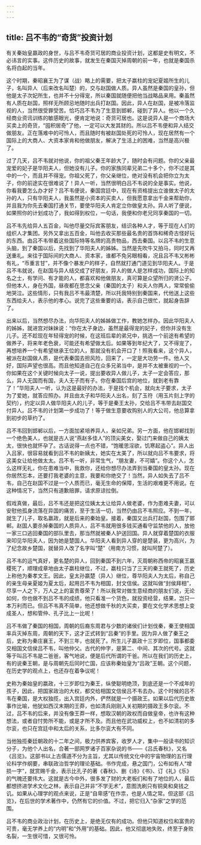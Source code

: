 ```yaml
---
---
---
```

title: 吕不韦的“奇货”投资计划
---




有关秦始皇嬴政的身世，与吕不韦奇货可居的商业投资计划，这都是史有明文，不必讳言的实事。这件历史的故事，就发生在秦国灭掉周朝的前一年，也就是秦国杀名将白起的当年。

这个时期，秦昭襄王为了谋（战）略上的需要，把太子嬴柱的宠妃夏姬所生的儿子，名叫异人（后来改名叫楚）的，交与赵国做人质。异人虽然是秦国的皇孙，但他是太子次妃所生，也并不十分得宠，所以秦国就随便把他当战略品来用。秦虽然有人质在赵国，照样无所顾忌地随时出兵打赵国。因此，异人在赵国，是被冷落监视的人，当然很受罪受苦。恰巧吕不韦为了生意到邯郸，碰到了异人。他以一个久经商业资讯训练的敏感眼光，便肯定地说：奇货可居也。这是说异人是一个商场大买卖上的奇货，“囤积居奇”了他，一定可以大发其财的。所以吕不韦便和异人结交做朋友。正在落难中的可怜人，而且随时有被赵国处死的可怜人，现在居然有一个国际上的大商人、大资本家肯和他做朋友，解决了生活上的困难，当然是高兴极了。

过了几天，吕不韦就对他说，你的祖父秦王年龄大了，随时会有问题。你的父亲最宠爱的妃子是华阳夫人，但她没有儿子。你的家族同辈兄弟二十多个，你不过是其中的一个，而且并不得宠。你祖父死了，你父亲继位，绝对没有机会把你立为太子，你的前途实在很难说了！异人一听，当然很明白吕不韦说的全是事实。他说，你看我要怎么办才好？吕不韦便说，秦国宫廷中，现在有资格提出立谁做太子的太孙的人，只有华阳夫人，我虽然是小资本的买卖人，但我愿意拿出千金来帮助你，并且我为你先去秦国打通关节，要使华阳夫人肯定立你做皇太孙。异人听了便说，如果照你的计划成功了，我如得到权位，一句话，我便和你老兄同享秦国的一切。

吕不韦先给异人五百金，叫他尽量交际宾客朋友，结识各种人才，等于现在人们的组织人才集团。另外又拿出五百金，叫他去收买那些最名贵的首饰和稀奇古怪好玩的东西。由吕不韦带着这些国际特等名牌的高贵物品，西去秦国。以吕不韦的生意头脑，到了秦国以后，先找到了华阳夫人的姊姊。当然是先吹牛又拍马，同时又再送重礼。来往于国际间的大商人、资本家，谁都不免另眼相看，况且吕不韦又彬彬有礼，“币重言甘”，并不像个暴发户的样子，自然就打通门道见到华阳夫人。于是吕不韦就说，在赵国与异人结交成了好朋友，异人的做人是怎样成功，国际上的知名之士，有学问、有才能的人，都喜欢和他做朋友，真可算是众望所归的贤公子。但他本人，身在外国，昼夜都在思念父亲（秦国的太子）和夫人你两人，常常偷偷地哭泣。这些情形，只有我吕不韦最清楚，所以托我特别到秦国来，代他送上这些东西给夫人，表示他的孝心。说完了这些重要的话，表示自己很忙，就起身告辞了。

出来以后，当然想尽办法，向华阳夫人的姊姊做工作，教她怎样办。因此华阳夫人的姊姊，就进宫对妹妹说：“你在太子身边，虽然是最得宠的妃子，但你并没有生儿子。还不趁现在年轻得宠的时候，在这班后辈的弟兄中，挑选一个前途有希望的做养子，将来年老色衰，可能还有希望做太后。如果等到年纪大了，又不得宠了，再想培养一个有希望继承王位的人，那就没有机会开口了！照我看来，这个异人，被派在赵国做人质，是代表秦国去担风险，回来了，一定是大功劳一件。他人又好，国际声望也很高。而且他知道自己在众多兄弟当中，是并不太被重视的一个。你如果在这个关键时候向太子一说，提出要收异人做儿子，太子一定会答应，那么，异人无国而有国，夫人无子而有子。你在秦国后宫的地位，就到老有靠了！”华阳夫人一听，认为这是最好的办法，于是找个机会，就向太子要求，太子为了爱她，就答应照办。并且由太子和华阳夫人出名，刻了玉符（用玉片刻上字的契约），约定以异人做华阳夫人的儿子，等于是秦王太孙，交给吕不韦带去赵国交付异人。吕不韦的计划第一步成功了！等于做生意要收购别人的大公司，他总算拿到初步的草约了。

吕不韦回到邯郸以后，一方面加紧培养异人，亲如兄弟。另一方面，他在邯郸找到一个绝色美人，也就是古人说“燕赵多佳人”的顶尖美女，娶过门来做自己的姨太太，很快也就怀孕了。古话说得一点也不错，“饱暖思淫欲，饥寒起盗心”。异人出入吕家，很容易就看到吕不韦的新姨太，她实在太美了，所以就向吕不韦要求，将这美女让给他做太太。吕不韦一听，非常生气，“朋友妻，不可嬉”。你这个人，怎么这样无礼，你在患难当中，我救你，还给你想尽办法弄到当秦国的皇太孙。现在你居然忘本，还要打我老婆的主意，我要和你绝交了！当然，异人如失去了吕不韦，自己在赵国不过是一个人质而已，毫无生命的保障，生活的艰难更不用说。在这种情况下，当然只有道歉赔罪，请求原谅拉倒。

假戏真做，最后，吕不韦还是把这位姨太太让给异人做老婆，作为患难夫妻，可以安慰他孤身流落在异国的痛苦，至于生活一切，当然仍由吕不韦照应。不到一年，就生了儿子，取名嬴政，就是后来的秦始皇。接着，秦国又出兵打赵国，包围了邯郸。赵国人要杀掉秦国的人质异人，吕不韦就用很多钱买通看守监禁他的人，放他一家三口逃回秦国的部队里去，那当然就被秦人护送回国。异人就穿着楚国的衣服来叩见华阳夫人，因为她是楚国人。华阳夫人看到异人穿的是楚装，更为高兴，为了纪念故乡楚国，就替异人改了名字叫“楚”（用南方习惯，就叫阿楚了）。

吕不韦的运气真好，更名楚的异人，回到秦国不到六年，灭周朝称西帝的昭襄王嬴稷死了，顺理成章地由太子嬴柱继位，不过，嬴柱只当了三天的秦王就死了，历史上称他为秦孝文王。因此，皇太孙嬴楚（异人）继位，尊华阳夫人为太后，称自己的亲生母亲夏姬为夏太后，起用吕不韦为相国，封文信侯。这就叫做“封侯拜相”，尽享一人之下，万人之上的富贵尊荣了！所以我常对做生意经商的朋友们说，无论如何，你也做不到吕不韦的成绩，他只看准一个货色，就投资经营，结果，岂只一本万利而已。但吕不韦真不简单，他还想做千秋的大买卖，要在文化学术思想上变成圣人，想和管仲、孔子比上一比呢！

吕不韦做了秦国的相国，周朝的后裔东周君与少数的诸侯们计划伐秦，秦王使相国率兵灭掉东周，周朝的天下，这才正式转到“吕秦”的手里。因为异人做了秦王之后，史称为秦庄襄王，不到三年，也就死了。所生儿子嬴政十三岁即位，国事都委交相国文信侯吕不韦，叫他仲父。古代的仲字，是第二、中间、其次的代号。这就等于叫吕不韦是二爸爸，客气地说，便是后代所谓的干爸。所以在我们的历史上，有的说秦王朝，是与周朝先后同时亡国，应该称秦始皇为“吕政”王朝。这个问题，在历史学的观点上，也还存在着争议呢！

史称为秦始皇的嬴政，十三岁即位为秦王，纵使聪明绝顶，到底还是一个不成年的孩子，因此，把国家政治的大权，都交给相国文信侯吕不韦去办。这个时候的吕不韦在秦国，是大权独揽，出入宫廷内外，俨然就是一个摄政王。如果以后代历史故事作比喻，他犹如西汉末期的王莽，也如清兵刚刚入关初期的摄政王多尔衮。不过，吕不韦的后来，并没有像王莽一样，想取汉朝的政权而自做皇帝，也许有这种想法，或者自忖势所不能，或是才所不及。而且他在武功威权上，也不如清初的多尔衮，也只在宫廷中和太后的关系，比多尔衮大有不同。

当他独揽秦廷朝政的十二年之间，极力供养宾客，收罗人才，集中一般读书的知识分子，为他个人出名，合著一部网罗诸子百家杂说的书——《吕氏春秋》，又名《吕览》。这部书以上古儒道不分为主旨，尤其以传统文化中的宇宙物理的五行理论科学作纲要，串联政治哲学的理论基础。书作完成，悬之国门，公布如有人“增损一字”，就赏赐千金，表示比孔子的著《春秋》、删《诗》《书》、订《礼》《乐》的气魄还要伟大。这就是古今中外，很多发了财的大老板们和有了地位的人，最后都想挤进学术文化之林，表示自己并非“不学无术”，意图洗刷只有铜臭和臭钱之讥。如果从心理学的观点来说，正是“自卑感”在作祟，也是人情之常。但这部《吕览》，在后世的学术著作中，仍然有它的价值。不过，把它归入“杂家”之学的范围。

吕不韦的商业政治计划，在历史上，是绝无仅有的成功。但他只知道权位和富贵的可贵，毫无学养上的“内明”和“外用”的基础。因此，他又彻底地失败，终至于身败名裂，一生很可惜，又很可怜。